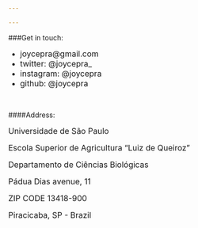 ```yaml
---

---
```


###Get in touch:

* <font size="3">joycepra@gmail.com</font>
* <font size="3">twitter: @joycepra_</font>
* <font size="3">instagram: @joycepra</font>
* <font size="3">github: @joycepra</font>

<br>

####Address:

<font size="3">Universidade de São Paulo</font>

<font size="3">Escola Superior de Agricultura "Luiz de Queiroz"</font>

<font size="3">Departamento de Ciências Biológicas</font>

<font size="3">Pádua Dias avenue, 11</font>

<font size="3">ZIP CODE 13418-900</font>

<font size="3">Piracicaba, SP - Brazil</font>